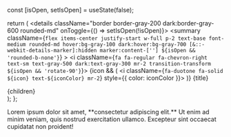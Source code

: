 
  const [isOpen, setIsOpen] = useState(false);

  return (
    <details className="border border-gray-200 dark:border-gray-600 rounded-md" onToggle={() => setIsOpen(!isOpen)}>
      <summary
        className={`
          flex items-center justify-start w-full p-2 text-base font-medium rounded-md hover:bg-gray-100 dark:hover:bg-gray-700
          [&::-webkit-details-marker]:hidden marker:content-['']
          ${isOpen && 'rounded-b-none'}
        `}
      >
        <i className={`fa fa-regular fa-chevron-right text-sm text-gray-500 dark:text-gray-300 mr-2 transition-transform ${isOpen && 'rotate-90'}`}></i>
        {icon && (
          <i className={`fa-duotone fa-solid ${icon} text-${iconColor} mr-2`} style={{ color: iconColor }}></i>
        )}
        {title}
      </summary>
      <div className="text-gray-600 dark:text-white px-4 pt-1">{children}</div>
    </details>
  );
};

<Accordion title="My Accordion" icon="fa-info-circle" iconColor="purple">
  Lorem ipsum dolor sit amet, **consectetur adipiscing elit.** Ut enim
  ad minim veniam, quis nostrud exercitation ullamco. Excepteur sint
  occaecat cupidatat non proident!
</Accordion>